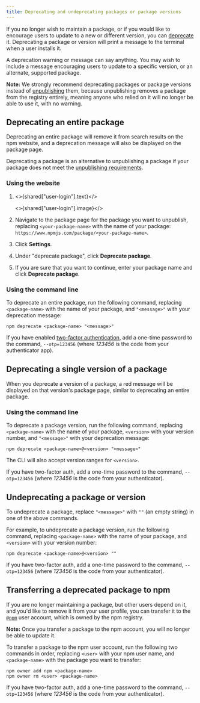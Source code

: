 ```yaml
---
title: Deprecating and undeprecating packages or package versions
---
```


If you no longer wish to maintain a package, or if you would like to encourage users to update to a new or different version, you can [deprecate][deprecate-cli] it. Deprecating a package or version will print a message to the terminal when a user installs it.

A deprecation warning or message can say anything. You may wish to include a message encouraging users to update to a specific version, or an alternate, supported package.

<Note>

**Note:** We strongly recommend deprecating packages or package versions instead of <a href="/unpublishing-packages-from-the-registry">unpublishing</a> them, because unpublishing removes a package from the registry entirely, meaning anyone who relied on it will no longer be able to use it, with no warning.

</Note>

## Deprecating an entire package

Deprecating an entire package will remove it from search results on the
npm website, and a deprecation message will also be displayed on the
package page.

<Screenshot src="/packages-and-modules/updating-and-managing-your-published-packages/deprecate-package.png" alt="Screenshot of package deprecation" />

Deprecating a package is an alternative to unpublishing a package if
your package does not meet the
[unpublishing requirements](/policies/unpublish).

### Using the website

1. <>{shared["user-login"].text}</>

    <>{shared["user-login"].image}</>

2. Navigate to the package page for the package you want to unpublish, replacing `<your-package-name>` with the name of your package:
   `https://www.npmjs.com/package/<your-package-name>`.

3. Click **Settings**.
    <Screenshot
    	src="/packages-and-modules/securing-your-code/2fa-package-admin.png"
    	alt="Screenshot showing the settings tab on a package page"
    />

4. Under "deprecate package", click <strong>Deprecate package</strong>.

	<Screenshot
    	src="/packages-and-modules/deleting-deprecating/deprecate-package-settings.png"
    	alt="Screenshot showing the deprecate package button"
    />

5. If you are sure that you want to continue, enter your package name and click <strong>Deprecate package</strong>.

	<Screenshot
    	src="packages-and-modules/deleting-deprecating/deprecate-package-confirm.png"
    	alt="Screenshot showing the deprecate package confirmation"
    />

### Using the command line

To deprecate an entire package, run the following command, replacing `<package-name>` with the name of your package, and `"<message>"` with your deprecation message:

```
npm deprecate <package-name> "<message>"
```

If you have enabled [two-factor authentication][two-factor-auth], add a one-time password to the command, `--otp=123456` (where *123456* is the code from your authenticator app).

## Deprecating a single version of a package

When you deprecate a version of a package, a red message will be displayed on that version's package page, similar to deprecating an entire package.

<Screenshot src="/packages-and-modules/updating-and-managing-your-published-packages/deprecate-version.png" alt="Screenshot of package deprecation for a particular version" />

### Using the command line

To deprecate a package version, run the following command, replacing `<package-name>` with the name of your package, `<version>` with your version number, and `"<message>"` with your deprecation message:

```
npm deprecate <package-name>@<version> "<message>"
```

The CLI will also accept version ranges for `<version>`.

If you have two-factor auth, add a one-time password to the command, `--otp=123456` (where *123456* is the code from your authenticator).

## Undeprecating a package or version

To undeprecate a package, replace `"<message>"` with `""` (an empty string) in one of the above commands.

For example, to undeprecate a package version, run the following command, replacing `<package-name>` with the name of your package, and `<version>` with your version number:

```
npm deprecate <package-name>@<version> ""
```

If you have two-factor auth, add a one-time password to the command, `--otp=123456` (where *123456* is the code from your authenticator).

## Transferring a deprecated package to npm

If you are no longer maintaining a package, but other users depend on it, and you'd like to remove it from your user profile, you can transfer it to the [`@npm`][npm-account] user account, which is owned by the npm registry.

<Note>

**Note:** Once you transfer a package to the npm account, you will no longer be able to update it.

</Note>

To transfer a package to the npm user account, run the following two commands in order, replacing `<user>` with your npm user name, and `<package-name>` with the package you want to transfer:

```
npm owner add npm <package-name>
npm owner rm <user> <package-name>
```

If you have two-factor auth, add a one-time password to the command, `--otp=123456` (where *123456* is the code from your authenticator).

[deprecate-cli]: /cli/deprecate
[two-factor-auth]: about-two-factor-authentication
[npm-account]: https://www.npmjs.com/~npm
